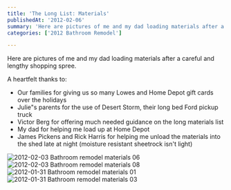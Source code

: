 ```yaml
---
title: 'The Long List: Materials'
publishedAt: '2012-02-06'
summary: 'Here are pictures of me and my dad loading materials after a careful and lengthy shopping spree. A heartfelt thanks to: Our families for giving us so many Lowes and Home Depot gift cards over the ho...'
categories: ['2012 Bathroom Remodel']

---
```


Here are pictures of me and my dad loading materials after a careful and lengthy shopping spree.

A heartfelt thanks to:
- Our families for giving us so many Lowes and Home Depot gift cards over the holidays
- Julie"s parents for the use of Desert Storm, their long bed Ford pickup truck
- Victor Berg for offering much needed guidance on the long materials list
- My dad for helping me load up at Home Depot
- James Pickens and Rick Harris for helping me unload the materials into the shed late at night (moisture resistant sheetrock isn't light)


<Image src="/images/blog/the-long-list-materials/12833184444_548269ea6f_z.jpg" alt="2012-02-03 Bathroom remodel materials 06" width={800} height={600} />

<Image src="/images/blog/the-long-list-materials/12925889323_58806e8afe_z.jpg" alt="2012-02-03 Bathroom remodel materials 08" width={800} height={600} />

<Image src="/images/blog/the-long-list-materials/12926165524_a7cf1a4d46_z.jpg" alt="2012-01-31 Bathroom remodel materials 01" width={800} height={600} />

<Image src="/images/blog/the-long-list-materials/12925867753_220f3b15be_z.jpg" alt="2012-01-31 Bathroom remodel materials 03" width={800} height={600} />
